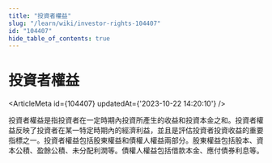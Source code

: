 ```yaml
---
title: "投資者權益"
slug: "/learn/wiki/investor-rights-104407"
id: "104407"
hide_table_of_contents: true
---
```



# 投資者權益

<ArticleMeta id={104407} updatedAt={'2023-10-22 14:20:10'} />
<div className='border-solid border-b border-t-0 my-4 border-[var(--ifm-color-gray-300)]' />

投資者權益是指投資者在一定時期內投資所產生的收益和投資本金之和。投資者權益反映了投資者在某一特定時期內的經濟利益，並且是評估投資者投資收益的重要指標之一。投資者權益包括股東權益和債權人權益兩部分。股東權益包括股本、資本公積、盈餘公積、未分配利潤等。債權人權益包括借款本金、應付債券利息等。
